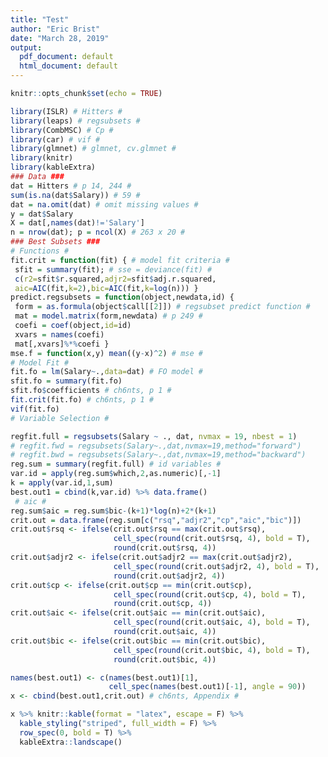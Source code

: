 ```yaml
---
title: "Test"
author: "Eric Brist"
date: "March 28, 2019"
output:
  pdf_document: default
  html_document: default
---
```


```r
knitr::opts_chunk$set(echo = TRUE)
```

```r
library(ISLR) # Hitters #
library(leaps) # regsubsets #
library(CombMSC) # Cp #
library(car) # vif #
library(glmnet) # glmnet, cv.glmnet #
library(knitr)
library(kableExtra)
### Data ###
dat = Hitters # p 14, 244 #
sum(is.na(dat$Salary)) # 59 #
dat = na.omit(dat) # omit missing values #
y = dat$Salary
X = dat[,names(dat)!='Salary']
n = nrow(dat); p = ncol(X) # 263 x 20 #
### Best Subsets ###
# Functions #
fit.crit = function(fit) { # model fit criteria #
 sfit = summary(fit); # sse = deviance(fit) #
 c(r2=sfit$r.squared,adjr2=sfit$adj.r.squared,
 aic=AIC(fit,k=2),bic=AIC(fit,k=log(n))) }
predict.regsubsets = function(object,newdata,id) {
 form = as.formula(object$call[[2]]) # regsubset predict function #
 mat = model.matrix(form,newdata) # p 249 #
 coefi = coef(object,id=id)
 xvars = names(coefi)
 mat[,xvars]%*%coefi }
mse.f = function(x,y) mean((y-x)^2) # mse #
# Model Fit #
fit.fo = lm(Salary~.,data=dat) # FO model #
sfit.fo = summary(fit.fo)
sfit.fo$coefficients # ch6nts, p 1 #
fit.crit(fit.fo) # ch6nts, p 1 #
vif(fit.fo)
# Variable Selection #

regfit.full = regsubsets(Salary ~ ., dat, nvmax = 19, nbest = 1)
# regfit.fwd = regsubsets(Salary~.,dat,nvmax=19,method="forward")
# regfit.bwd = regsubsets(Salary~.,dat,nvmax=19,method="backward")
reg.sum = summary(regfit.full) # id variables #
var.id = apply(reg.sum$which,2,as.numeric)[,-1]
k = apply(var.id,1,sum)
best.out1 = cbind(k,var.id) %>% data.frame()
 # aic #
reg.sum$aic = reg.sum$bic-(k+1)*log(n)+2*(k+1)
crit.out = data.frame(reg.sum[c("rsq","adjr2","cp","aic","bic")])
crit.out$rsq <- ifelse(crit.out$rsq == max(crit.out$rsq),
                       cell_spec(round(crit.out$rsq, 4), bold = T),
                       round(crit.out$rsq, 4))
crit.out$adjr2 <- ifelse(crit.out$adjr2 == max(crit.out$adjr2),
                       cell_spec(round(crit.out$adjr2, 4), bold = T),
                       round(crit.out$adjr2, 4))
crit.out$cp <- ifelse(crit.out$cp == min(crit.out$cp),
                       cell_spec(round(crit.out$cp, 4), bold = T),
                       round(crit.out$cp, 4))
crit.out$aic <- ifelse(crit.out$aic == min(crit.out$aic),
                       cell_spec(round(crit.out$aic, 4), bold = T),
                       round(crit.out$aic, 4))
crit.out$bic <- ifelse(crit.out$bic == min(crit.out$bic),
                       cell_spec(round(crit.out$bic, 4), bold = T),
                       round(crit.out$bic, 4))

names(best.out1) <- c(names(best.out1)[1],
                      cell_spec(names(best.out1)[-1], angle = 90))
x <- cbind(best.out1,crit.out) # ch6nts, Appendix #
```


```r
x %>% knitr::kable(format = "latex", escape = F) %>%
  kable_styling("striped", full_width = F) %>%
  row_spec(0, bold = T) %>%
  kableExtra::landscape() 
```

